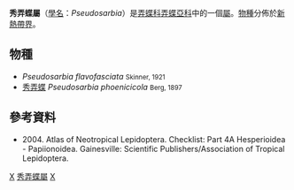 {{NoteTA
|G1=Butterfly
}}
{{Automatic Taxobox
| taxon = Pseudosarbia
| authority = Berg, 1897
| type_species = [[秀弄蝶|秀弄蝶]]<br />''Pseudosarbia phoenicicola''
| type_species_authority = Berg, 1897
| subdivision_ranks = [[物種|物種]]
| subdivision = 共2種，詳見正文。
| synonyms =
}}

'''秀弄蝶屬'''（[[學名|學名]]：''Pseudosarbia''）是[[弄蝶科|弄蝶科]][[弄蝶亞科|弄蝶亞科]]中的一個[[屬|屬]]。[[物種|物種]]分佈於[[新熱帶界|新熱帶界]]。

== 物種 ==
* ''Pseudosarbia flavofasciata'' <small>Skinner, 1921</small>
* [[秀弄蝶|秀弄蝶]] ''Pseudosarbia phoenicicola'' <small>Berg, 1897</small>

== 參考資料 ==
{{reflist}}
* {{aut|Lamas G ed.}} 2004. Atlas of Neotropical Lepidoptera. Checklist: Part 4A Hesperioidea - Papiionoidea. Gainesville: Scientific Publishers/Association of Tropical Lepidoptera.

{{Commons category|Pseudosarbia}}

{{taxonbar}}
[[Category:_1897年描述的分类群|X]]
[[Category:秀弄蝶屬|]]
[[Category:弄蝶亞科|X]]